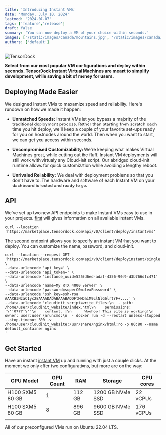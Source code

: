 ```yaml
---
title: 'Introducing Instant VMs'
date: 'Monday, July 10, 2024'
lastmod: '2024-07-07'
tags: ['feature','release']
draft: false
summary: 'You can now deploy a VM of your choice within seconds.'
images: ['/static/images/canada/mountains.jpg', '/static/images/canada/toronto.jpg']
authors: ['default']
---
```


![TensorDock](/static/images/futuristicTeeBig.png)

**Select from our most popular VM configurations and deploy within seconds. TensorDock Instant Virtual Machines are meant to simplify
development, while saving a bit of money for users.**

<TOCInline toc={props.toc}/>

## Deploying Made Easier

We designed Instant VMs to maxamize speed and reliability. Here's rundown on how we made it happen:

- **Unmatched Speeds:** Instant VMs let you bypass a majority of the traditional deployment process. Rather than starting from
scratch each time you hit deploy, we'll keep a couple of your favorite set-ups ready for you on hostnodes around the world. Then 
when you want to start, we can get you access within seconds.

- **Uncompromised Customizability:** We're keeping what makes Virtual Machines great, while cutting out the fluff. Instant VM
deployments will still work with virtualy any Cloud-init script. Our abridged cloud-init runtime allows for quick
customization while avoiding a lengthy reboot. 

- **Unrivaled Reliability:** We deal with deployment problems so that you don't have to. The hardware and software of each
Instant VM on your dashboard is tested and ready to go. 

## API 

We've set up two new API endpoints to make Instant VMs easy to use in your projects.  [first](https://documenter.getpostman.com/view/20973002/2s8YzMYRDc#9a0c6985-1e5a-4a0a-ba6f-cec29312f85e) will gives information on all
avaliable instant VMs. 

```
curl --location 'https://marketplace.tensordock.com/api/v0/client/deploy/instantvms'
```
The [second](https://documenter.getpostman.com/view/20973002/2s8YzMYRDc#5ed7c116-35db-4966-8cf0-19d615638550) endpoint allows you to specify an instant VM that you want to deploy. 
You can customize the name, password, and cloud-init.
```
curl --location --request GET 'https://marketplace.tensordock.com/api/v0/client/deployinstant/single' \
--data-urlencode 'api_key=' \
--data-urlencode 'api_token=' \
--data-urlencode 'instance_uuid=5255d6ed-adaf-4356-90a9-d3b766dfc471' \
--data-urlencode 'name=My RTX 4000 Server' \
--data-urlencode 'password=superC0mplexPassword' \
--data-urlencode 'ssh_key=ssh-rsa AAAXB3NzaC1yc2EAAAADAQABAAABAQDFtMHOaiM9LlNlG6lrtrF+....' \
--data-urlencode 'cloudinit_script=write_files:\n  - path: /home/user/cloudinit_website/index.html\n    permissions: '\''0777'\''\n    content: |\n      Woohoo! This site is working!\n    owner: user:user \nruncmd:\n  - docker run -d --restart unless-stopped --stop-timeout 300 -v /home/user/cloudinit_website:/usr/share/nginx/html:ro -p 80:80 --name default_container nginx
'
```

## Get Started

Have an instant [instant VM](https://dashboard.tensordock.com/deploy_preconfig) up and running with just a couple clicks. At the moment we only offer
two configurations, but more are on the way:

| GPU Model       | GPU Count | RAM    | Storage           | CPU cores |
|-----------------|-----------|--------|-------------------|-----------|
| H100 SXM5 80 GB | 1         | 112 GB | 1200 GB NVMe SSD  | 22 vCPUs  |
| H100 SXM5 80 GB | 8         | 896 GB | 9600 GB NVMe SSD  | 176 vCPUs |
|                 |           |        |                   |           |

All of our preconfigured VMs run on Ubuntu 22.04 LTS.




